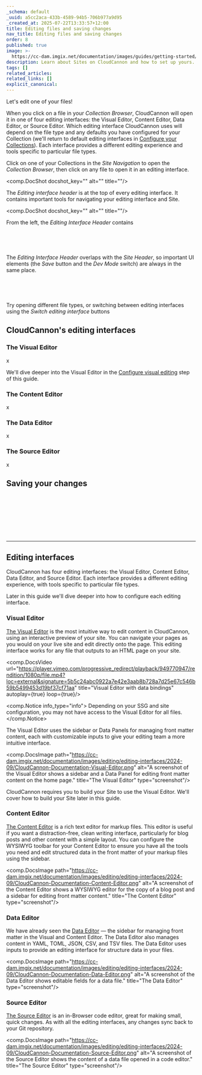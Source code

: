 ```yaml
---
_schema: default
_uuid: a5cc2aca-433b-4589-94b5-706b977a9d95
_created_at: 2025-07-22T13:33:57+12:00
title: Editing files and saving changes
nav_title: Editing files and saving changes
order: 8
published: true
image: >-
  https://cc-dam.imgix.net/documentation/images/guides/getting-started/guide-thumbnails/CloudCannon-Getting-Started-Thumbnail-Universal.png
description: Learn about Sites on CloudCannon and how to set up yours.
tags: []
related_articles:
related_links: []
explicit_canonical:
---
```

Let's edit one of your files!

When you click on a file in your *Collection Browser*, CloudCannon will open it in one of four editing interfaces: the Visual Editor, Content Editor, Data Editor, or Source Editor. Which editing interface CloudCannon uses will depend on the file type and any defaults you have configured for your Collection (we'll return to default editing interfaces in [Configure your Collections](/documentation/guides/getting-started/configure-your-collections/)). Each interface provides a different editing experience and tools specific to particular file types.

Click on one of your Collections in the *Site Navigation* to open the *Collection Browser*, then click on any file to open it in an editing interface.

<comp.DocShot docshot_key="" alt="" title=""/>

The *Editing interface header* is at the top of every editing interface. It contains important tools for navigating your editing interface and Site.

<comp.DocShot docshot_key="" alt="" title=""/>

From the left, the *Editing Interface Header* contains

&nbsp;

&nbsp;

The *Editing Interface Header* overlaps with the *Site Header*, so important UI elements (the *Save* button and the *Dev Mode* switch) are always in the same place.

&nbsp;

&nbsp;

Try opening different file types, or switching between editing interfaces using the *Switch editing interface* buttons

## CloudCannon's editing interfaces

### The Visual Editor

x

We'll dive deeper into the Visual Editor in the [Configure visual editing](/documentation/guides/getting-started/configure-visual-editing/) step of this guide.

### The Content Editor

x

### The Data Editor

x

### The Source Editor

x

## Saving your changes

&nbsp;

&nbsp;

&nbsp;

&nbsp;

---

## Editing interfaces

CloudCannon has four editing interfaces: the Visual Editor, Content Editor, Data Editor, and Source Editor. Each interface provides a different editing experience, with tools specific to particular file types.

Later in this guide we'll dive deeper into how to configure each editing interface.

### Visual Editor

[The Visual Editor](/documentation/articles/the-visual-editor/) is the most intuitive way to edit content in CloudCannon, using an interactive preview of your site. You can navigate your pages as you would on your live site and edit directly onto the page. This editing interface works for any file that outputs to an HTML page on your site.

<comp.DocsVideo url="https://player.vimeo.com/progressive_redirect/playback/949770947/rendition/1080p/file.mp4?loc=external&signature=5b5c24abc0922a7e42e3aab8b728a7d25e67c546b59b5499453d19bf37cf71aa" title="Visual Editor with data bindings" autoplay={true} loop={true}/>

<comp.Notice info_type="info">
  Depending on your SSG and site configuration, you may not have access to the Visual Editor for all files.
</comp.Notice>

The Visual Editor uses the sidebar or Data Panels for managing front matter content, each with customizable inputs to give your editing team a more intuitive interface.

<comp.DocsImage path="https://cc-dam.imgix.net/documentation/images/editing/editing-interfaces/2024-09/CloudCannon-Documentation-Visual-Editor.png" alt="A screenshot of the Visual Editor shows a sidebar and a Data Panel for editing front matter content on the home page." title="The Visual Editor" type="screenshot"/>

CloudCannon requires you to build your Site to use the Visual Editor. We'll cover how to build your Site later in this guide.

### Content Editor

[The Content Editor](/documentation/articles/the-content-editor/) is a rich text editor for markup files. This editor is useful if you want a distraction-free, clean writing interface, particularly for blog posts and other content with a simple layout. You can configure the WYSIWYG toolbar for your Content Editor to ensure you have all the tools you need and edit structured data in the front matter of your markup files using the sidebar.

<comp.DocsImage path="https://cc-dam.imgix.net/documentation/images/editing/editing-interfaces/2024-09/CloudCannon-Documentation-Content-Editor.png" alt="A screenshot of the Content Editor shows a WYSIWYG editor for the copy of a blog post and a sidebar for editing front matter content." title="The Content Editor" type="screenshot"/>

### Data Editor

We have already seen the [Data Editor](/documentation/articles/the-data-editor/) — the sidebar for managing front matter in the Visual and Content Editor. The Data Editor also manages content in YAML, TOML, JSON, CSV, and TSV files. The Data Editor uses inputs to provide an editing interface for structure data in your files.

<comp.DocsImage path="https://cc-dam.imgix.net/documentation/images/editing/editing-interfaces/2024-09/CloudCannon-Documentation-Data-Editor.png" alt="A screenshot of the Data Editor shows editable fields for a data file." title="The Data Editor" type="screenshot"/>

### Source Editor

[The Source Editor](/documentation/articles/the-source-editor/) is an in-Browser code editor, great for making small, quick changes. As with all the editing interfaces, any changes sync back to your Git repository.

<comp.DocsImage path="https://cc-dam.imgix.net/documentation/images/editing/editing-interfaces/2024-09/CloudCannon-Documentation-Source-Editor.png" alt="A screenshot of the Source Editor shows the content of a data file opened in a code editor." title="The Source Editor" type="screenshot"/>
